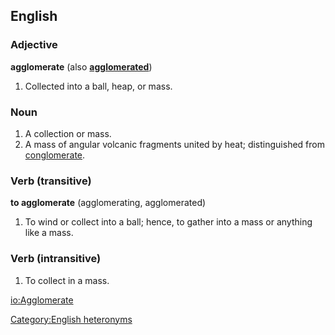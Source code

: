 ==English==
===Adjective===
'''agglomerate''' (also '''[[agglomerated]]''')
#Collected into a ball, heap, or mass.

===Noun===
#A collection or mass.
#A mass of angular volcanic fragments united by heat; distinguished from [[conglomerate]].

===Verb (transitive)===
'''to agglomerate''' (agglomerating, agglomerated)
#To wind or collect into a ball; hence, to gather into a mass or anything like a mass.

===Verb (intransitive)===
#To collect in a mass.

[[Category:English heteronyms]]

[[io:Agglomerate]]